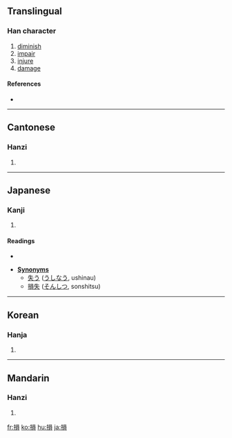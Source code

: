{{see|损}}<!-- may be replaced by zh-forms -->
==Translingual==

===Han character===
{{Han char|rn=64|rad=手|as=10|sn=13|four=5608<sub>6</sub>|canj=手口月金 (QRBC)|ids=⿰[[扌]][[員]]}}

# [[diminish]]
# [[impair]]
# [[injure]]
# [[damage]]

====References====
* {{Han ref|kx=0446.060|dkj=12459|dj=0796.270|hdz=31931.100|uh=640D|ud=25613|bh=B76C|bd=46956}}

----

==Cantonese==

===Hanzi===
{{yue-hanzi|jyut=|y=syun2}}

# {{defn|Cantonese}}

----

==Japanese==

===Kanji===
{{ja-kanji|grade=5|rs=手10}}

# {{defn|Japanese}} <!-- line may be deleted if/when POS headers are added -->

====Readings====
* {{ja-readings|on=[[そん]] (son)|kun=[[そこなう]] (sokonau), [[へる]] (heru), [[そこねる]] (sokoneru)}}

* '''[[Synonym]]s'''
** [[失う]] ([[うしなう]], ushinau)
** [[損失]] ([[そんしつ]], sonshitsu)

----

==Korean==

===Hanja===
{{ko-hanja|hangeul=손|eumhun=|rv=son|mr=son|y=son}}

# {{defn|Korean}}

----

==Mandarin==

===Hanzi===
{{cmn-hanzi|sim=损|pin=[[sǔn]] ([[sun3]])|wg=sun<sup>3</sup>}}

# {{defn|Mandarin}}

[[fr:損]]
[[ko:損]]
[[hu:損]]
[[ja:損]]